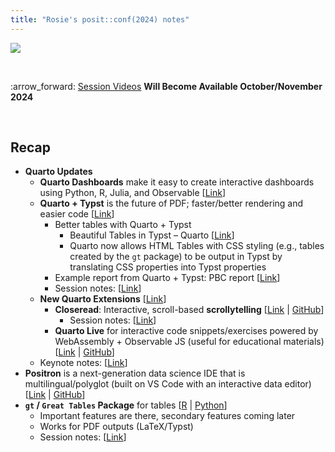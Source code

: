```yaml
---
title: "Rosie's posit::conf(2024) notes"
---
```


![](images/posit-conf-2024-hexwall1.png)

<br>

:arrow_forward: [Session Videos](https://www.youtube.com/@PositPBC) **Will Become Available October/November 2024**

<br>

:::{.callout-tip}

## Recap
* **Quarto Updates**
  + **Quarto Dashboards** make it easy to create interactive dashboards using Python, R, Julia, and Observable [[Link](https://quarto.org/docs/dashboards/)]
  + **Quarto + Typst** is the future of PDF; faster/better rendering and easier code [[Link](https://quarto.org/docs/output-formats/typst.html)]
    + Better tables with Quarto + Typst
      + Beautiful Tables in Typst – Quarto [[Link](https://quarto.org/docs/blog/posts/2024-07-02-beautiful-tables-in-typst/)]
      + Quarto now allows HTML Tables with CSS styling (e.g., tables created by the `gt` package) to be output in Typst by translating CSS properties into Typst properties
    + Example report from Quarto + Typst: PBC report [[Link](https://posit.co/wp-content/uploads/2024/05/Posit-BenefitCorporation-2023-Annual-Report.pdf)]
    + Session notes: [[Link](sessions_day2.qmd#sec-typstexample)]
  + **New Quarto Extensions** [[Link](https://quarto.org/docs/extensions/)]
    + **Closeread**: Interactive, scroll-based **scrollytelling** [[Link](closeread.netlify.app) | [GitHub](https://github.com/qmd-lab/closeread)]
      + Session notes: [[Link](sessions_day2.qmd#sec-closeread)]
    + **Quarto Live** for interactive code snippets/exercises powered by WebAssembly + Observable JS (useful for educational materials) [[Link](https://r-wasm.github.io/quarto-live/) | [GitHub](https://github.com/r-wasm/quarto-live)]
  + Keynote notes: [[Link](keynotes.qmd#sec-keynotequarto)]
* **Positron** is a next-generation data science IDE that is multilingual/polyglot (built on VS Code with an interactive data editor) [[Link](https://github.com/posit-dev/positron/wiki) | [GitHub](https://github.com/posit-dev/positron)]
* **`gt` / `Great Tables` Package** for tables [[R](https://gt.rstudio.com/) | [Python](https://posit-dev.github.io/great-tables/articles/intro.html)]
    + Important features are there, secondary features coming later
    + Works for PDF outputs (LaTeX/Typst)
    + Session notes: [[Link](sessions_day1.qmd#sec-greattables)]

:::